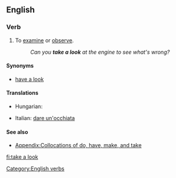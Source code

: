 ==English==

===Verb===
{{en-verb|inf=to [[take]] [[a]] [[look]]|takes a look|taking a look|took a look|taken a look}}

# {{idiom|intransitive}} To [[examine]] or [[observe]].
#: ''Can you '''take a look''' at the engine to see what's wrong?''

====Synonyms====
* [[have a look]]

====Translations====
{{trans-top|to examine or observe}}
* Hungarian: {{t|hu|megnéz}}
{{trans-mid}}
* Italian: {{idiom}} [[dare un'occhiata]]
{{trans-bottom}}

====See also====
*[[Appendix:Collocations of do, have, make, and take]]

[[Category:English verbs]]

[[fi:take a look]]